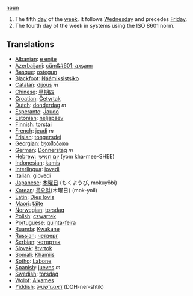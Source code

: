 [[noun]]

#The fifth [[day]] of the [[week]]. It follows [[Wednesday]] and precedes [[Friday]].
#The fourth day of the week in systems using the ISO 8601 norm.

==Translations==
*[[Albanian]]: [[e enjte]]
*[[Azerbaijani]]: [[cüm&#601; axşamı]]
*[[Basque]]: [[ostegun]]
*[[Blackfoot]]: [[Náámiksistsiko]]
*[[Catalan]]: [[dijous]] ''m''
*[[Chinese]]: [[星期四]]
*[[Croatian]]: [[Četvrtak]]
*[[Dutch]]: [[donderdag]] ''m''
*[[Esperanto]]: [[Ĵaudo]]
*[[Estonian]]: [[neljapäev]]
*[[Finnish]]: [[torstai]]
*[[French]]: [[jeudi]] ''m''
*[[Frisian]]: [[tongersdei]]
*[[Georgian]]: [[ხუთშაბათი]]
*[[German]]: [[Donnerstag]] ''m''
*[[Hebrew]]: [[יום חמישי]] (yom kha-mee-SHEE)
*[[Indonesian]]: [[kamis]]
*[[Interlingua]]: [[jovedi]]
*[[Italian]]: [[giovedi]]
*[[Japanese]]: [[木曜日]] (もくようび, mokuyōbi)
*[[Korean]]: [[목요일]]{木曜日} (mok-yoil)
*[[Latin]]: [[Dies Iovis]]
*[[Maori]]: [[täite]]
*[[Norwegian]]: [[torsdag]]
*[[Polish]]: [[czwartek]]
*[[Portuguese]]: [[quinta-feira]]
*[[Ruanda]]: [[Kwakane]]
*[[Russian]]: [[четверг]]
*[[Serbian]]: [[четвртак]]
*[[Slovak]]: [[štvrtok]]
*[[Somali]]: [[Khamiis]]
*[[Sotho]]: [[Labone]]
*[[Spanish]]: [[jueves]] ''m''
*[[Swedish]]: [[torsdag]]
*[[Wolof]]: [[Alxames]]
*[[Yiddish]]: [[דאָנערשטיק]] (DOH-ner-shtik)